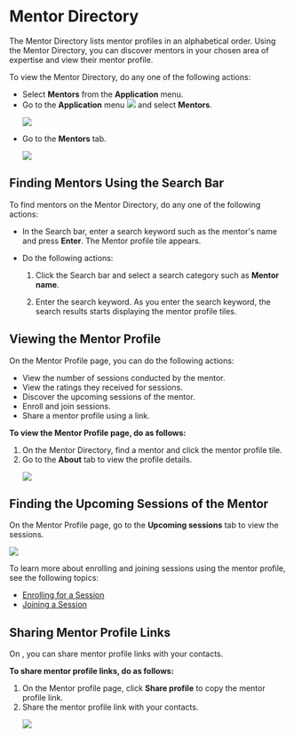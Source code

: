 
# Mentor Directory 

The Mentor Directory lists mentor profiles in an alphabetical order. Using the Mentor Directory, you can discover mentors in your chosen area of expertise and view their mentor profile.

To view the Mentor Directory, do any one of the following actions:

<ul>
<li>Select <b>Mentors</b> from the <b>Application</b> menu.</li>
<li>Go to the <b>Application</b> menu <img src={BurgerMenu}/> and select <b>Mentors</b>.</li>
</ul>
<ul>
<p>
    <img src={PortalAppMenu} />
</p>
<li>Go to the <b>Mentors</b> tab.</li>
<p>
    <img src={MentorDirectoryIcon} />
</p> 
</ul>

## Finding Mentors Using the Search Bar

To find mentors on the Mentor Directory, do any one of the following actions:

* In the Search bar, enter a search keyword such as the mentor's name and press **Enter**. The Mentor profile tile appears.

* Do the following actions:

    1. Click the Search bar and select a search category such as **Mentor name**.

    2. Enter the search keyword. As you enter the search keyword, the search results starts displaying the mentor profile tiles.

## Viewing the Mentor Profile

On the Mentor Profile page, you can do the following actions:

<ul>
<li>View the number of sessions conducted by the mentor.</li>
<li>View the ratings they received for sessions.</li>
<li>Discover the upcoming sessions of the mentor.</li>
<li>Enroll and join sessions.</li>
<li>Share a mentor profile using a link.</li>
</ul>

**To view the Mentor Profile page, do as follows:**

<ol>
<li>On the Mentor Directory, find a mentor and click the mentor profile tile.</li>
<li>Go to the <b>About</b> tab to view the profile details.</li>
<p>
    <img src={PortalMentorProfilePage} />
</p>
</ol>

## Finding the Upcoming Sessions of the Mentor

On the Mentor Profile page, go to the <b>Upcoming sessions</b> tab to view the sessions.

<p>
    <img src={PortalUpcomingSession} />
</p>

<Admonition type="info">
<p>To learn more about enrolling and joining sessions using the mentor profile, see the following topics:</p>
<ul>
<li><a href="enrolling-for-a-session">Enrolling for a Session</a></li>
<li><a href="joining-a-session">Joining a Session</a></li>
</ul>
</Admonition>

## Sharing Mentor Profile Links

On <PartialExample mentored />, you can share mentor profile links with your contacts.

**To share mentor profile links, do as follows:**

<ol>
<li>On the Mentor profile page, click <b>Share profile</b> to copy the mentor profile link.</li>
<li>Share the mentor profile link with your contacts.</li>
<p>
    <img src={PortalMentorProfilePage} />
</p>
</ol>

